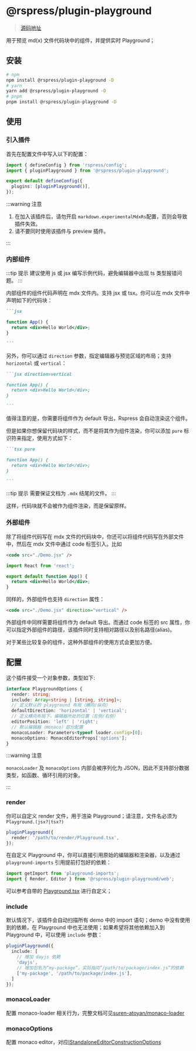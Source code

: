 # @rspress/plugin-playground

> [源码地址](https://github.com/web-infra-dev/rspress/tree/main/packages/plugin-playground)

用于预览 md(x) 文件代码块中的组件，并提供实时 Playground；

## 安装

```bash
# npm
npm install @rspress/plugin-playground -D
# yarn
yarn add @rspress/plugin-playground -D
# pnpm
pnpm install @rspress/plugin-playground -D
```

## 使用

### 引入插件

首先在配置文件中写入以下的配置：

```ts title="rspress.config.ts"
import { defineConfig } from 'rspress/config';
import { pluginPlayground } from '@rspress/plugin-playground';

export default defineConfig({
  plugins: [pluginPlayground()],
});
```

:::warning 注意

1. 在加入该插件后，请勿开启 `markdown.experimentalMdxRs`配置，否则会导致插件失效。
2. 请不要同时使用该插件与 preview 插件。

:::

### 内部组件

:::tip 提示
建议使用 js 或 jsx 编写示例代码，避免编辑器中出现 ts 类型报错问题。
:::

内部组件的组件代码声明在 mdx 文件内。支持 jsx 或 tsx。你可以在 mdx 文件中声明如下的代码块：

````md
```jsx

function App() {
  return <div>Hello World</div>;
}

```
````

另外，你可以通过 `direction` 参数，指定编辑器与预览区域的布局；支持 `horizontal` 或 `vertical`：

````md
```jsx direction=vertical

function App() {
  return <div>Hello World</div>;
}

```
````

值得注意的是，你需要将组件作为 default 导出，Rspress 会自动渲染这个组件。

但是如果你想保留代码块的样式，而不是将其作为组件渲染，你可以添加 `pure` 标识符来指定，使用方式如下：

````md pure
```tsx pure

function App() {
  return <div>Hello World</div>;
}

```
````

:::tip 提示
需要保证文档为 `.mdx` 结尾的文件。
:::

这样，代码块就不会被作为组件渲染，而是保留原样。

### 外部组件

除了将组件代码写在 mdx 文件的代码块中，你还可以将组件代码写在外部文件中，然后在 mdx 文件中通过 code 标签引入。比如

```md title="example.mdx"
<code src="./Demo.jsx" />
```

```jsx title="Demo.jsx"
import React from 'react';

export default function App() {
  return <div>Hello World</div>;
}
```

同样的，外部组件也支持 `direction` 属性：

```md title="example.mdx"
<code src="./Demo.jsx" direction="vertical" />
```

外部组件中同样需要将组件作为 default 导出。而通过 code 标签的 src 属性，你可以指定外部组件的路径，该插件同时支持相对路径以及别名路径(alias)。

对于某些比较复杂的组件，这种外部组件的使用方式会更加方便。

## 配置

这个插件接受一个对象参数，类型如下:

```ts
interface PlaygroundOptions {
  render: string;
  include: Array<string | [string, string]>;
  // 定义默认的 playground 布局（横向/纵向）
  defaultDirection: 'horizontal' | 'vertical';
  // 定义横向布局下，编辑器所处的位置（左侧/右侧）
  editorPosition: 'left' | 'right';
  // 默认编辑器（monaco）部分配置
  monacoLoader: Parameters<typeof loader.config>[0];
  monacoOptions: MonacoEditorProps['options'];
}
```

:::warning 注意

`monacoLoader` 及 `monacoOptions` 内部会被序列化为 JSON，因此不支持部分数据类型，如函数、循环引用的对象。

:::

### render
你可以自定义 render 文件，用于渲染 Playground；请注意，文件名必须为 `Playground.(jsx?|tsx?)`
```ts
pluginPlayground({
  render: '/path/to/render/Playground.tsx',
});
```

在自定义 Playground 中，你可以直接引用原始的编辑器和渲染器，以及通过 `playground-imports` 引用提前打包好的依赖：
```ts
import getImport from 'playground-imports';
import { Render, Editor } from '@rspress/plugin-playground/web';
```

可以参考自带的 [Playground.tsx](https://github.com/web-infra-dev/rspress/tree/main/packages/plugin-playground/static/global-components/Playground.tsx) 进行自定义；

### include
默认情况下，该插件会自动扫描所有 demo 中的 import 语句；demo 中没有使用到的依赖，在 Playground 中也无法使用；如果希望将其他依赖加入到 Playground 中，可以使用 `include` 参数：

```ts
pluginPlayground({
  include: [
    // 增加 dayjs 依赖
    'dayjs',
    // 增加包名为“my-package”，实际指向“/path/to/package/index.js”的依赖
    ['my-package', '/path/to/package/index.js'],
  ]
});
```

### monacoLoader

配置 monaco-loader 相关行为，完整文档可见[suren-atoyan/monaco-loader](https://github.com/suren-atoyan/monaco-loader#config)

### monacoOptions

配置 monaco editor，对应[IStandaloneEditorConstructionOptions](https://microsoft.github.io/monaco-editor/typedoc/interfaces/editor.IStandaloneEditorConstructionOptions.html)
